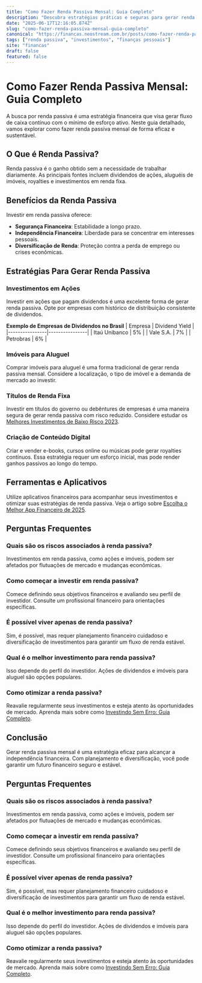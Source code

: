 ```yaml
---
title: "Como Fazer Renda Passiva Mensal: Guia Completo"
description: "Descubra estratégias práticas e seguras para gerar renda passiva mensal e alcançar a independência financeira."
date: "2025-06-17T12:16:05.874Z"
slug: "como-fazer-renda-passiva-mensal-guia-completo"
canonical: "https://financas.neostream.com.br/posts/como-fazer-renda-passiva-mensal-guia-completo"
tags: ["renda passiva", "investimentos", "finanças pessoais"]
site: "financas"
draft: false
featured: false
---
```


# Como Fazer Renda Passiva Mensal: Guia Completo

A busca por renda passiva é uma estratégia financeira que visa gerar fluxo de caixa contínuo com o mínimo de esforço ativo. Neste guia detalhado, vamos explorar como fazer renda passiva mensal de forma eficaz e sustentável.

## O Que é Renda Passiva?

Renda passiva é o ganho obtido sem a necessidade de trabalhar diariamente. As principais fontes incluem dividendos de ações, aluguéis de imóveis, royalties e investimentos em renda fixa.

## Benefícios da Renda Passiva

Investir em renda passiva oferece:
- **Segurança Financeira**: Estabilidade a longo prazo.
- **Independência Financeira**: Liberdade para se concentrar em interesses pessoais.
- **Diversificação de Renda**: Proteção contra a perda de emprego ou crises econômicas.

## Estratégias Para Gerar Renda Passiva

### Investimentos em Ações

Investir em ações que pagam dividendos é uma excelente forma de gerar renda passiva. Opte por empresas com histórico de distribuição consistente de dividendos.

**Exemplo de Empresas de Dividendos no Brasil**
| Empresa        | Dividend Yield |
|----------------|----------------|
| Itaú Unibanco  | 5%             |
| Vale S.A.      | 7%             |
| Petrobras      | 6%             |

### Imóveis para Aluguel

Comprar imóveis para aluguel é uma forma tradicional de gerar renda passiva mensal. Considere a localização, o tipo de imóvel e a demanda de mercado ao investir.

### Títulos de Renda Fixa

Investir em títulos do governo ou debêntures de empresas é uma maneira segura de gerar renda passiva com risco reduzido. Considere estudar os [Melhores Investimentos de Baixo Risco 2023](/posts/melhores-investimentos-de-baixo-risco-2023).

### Criação de Conteúdo Digital

Criar e vender e-books, cursos online ou músicas pode gerar royalties contínuos. Essa estratégia requer um esforço inicial, mas pode render ganhos passivos ao longo do tempo.

## Ferramentas e Aplicativos

Utilize aplicativos financeiros para acompanhar seus investimentos e otimizar suas estratégias de renda passiva. Veja o artigo sobre [Escolha o Melhor App Financeiro de 2025](/posts/escolha-o-melhor-app-financeiro-de-2025).

## Perguntas Frequentes

### Quais são os riscos associados à renda passiva?
Investimentos em renda passiva, como ações e imóveis, podem ser afetados por flutuações de mercado e mudanças econômicas.

### Como começar a investir em renda passiva?
Comece definindo seus objetivos financeiros e avaliando seu perfil de investidor. Consulte um profissional financeiro para orientações específicas.

### É possível viver apenas de renda passiva?
Sim, é possível, mas requer planejamento financeiro cuidadoso e diversificação de investimentos para garantir um fluxo de renda estável.

### Qual é o melhor investimento para renda passiva?
Isso depende do perfil do investidor. Ações de dividendos e imóveis para aluguel são opções populares.

### Como otimizar a renda passiva?
Reavalie regularmente seus investimentos e esteja atento às oportunidades de mercado. Aprenda mais sobre como [Investindo Sem Erro: Guia Completo](/posts/investindo-sem-erro-guia-completo).

## Conclusão

Gerar renda passiva mensal é uma estratégia eficaz para alcançar a independência financeira. Com planejamento e diversificação, você pode garantir um futuro financeiro seguro e estável.

## Perguntas Frequentes

### Quais são os riscos associados à renda passiva?
Investimentos em renda passiva, como ações e imóveis, podem ser afetados por flutuações de mercado e mudanças econômicas.

### Como começar a investir em renda passiva?
Comece definindo seus objetivos financeiros e avaliando seu perfil de investidor. Consulte um profissional financeiro para orientações específicas.

### É possível viver apenas de renda passiva?
Sim, é possível, mas requer planejamento financeiro cuidadoso e diversificação de investimentos para garantir um fluxo de renda estável.

### Qual é o melhor investimento para renda passiva?
Isso depende do perfil do investidor. Ações de dividendos e imóveis para aluguel são opções populares.

### Como otimizar a renda passiva?
Reavalie regularmente seus investimentos e esteja atento às oportunidades de mercado. Aprenda mais sobre como [Investindo Sem Erro: Guia Completo](/posts/investindo-sem-erro-guia-completo).
